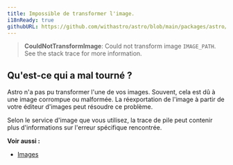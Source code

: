 ```yaml
---
title: Impossible de transformer l'image.
i18nReady: true
githubURL: https://github.com/withastro/astro/blob/main/packages/astro/src/core/errors/errors-data.ts
---
```


> **CouldNotTransformImage**: Could not transform image `IMAGE_PATH`. See the stack trace for more information.

## Qu'est-ce qui a mal tourné ?
Astro n'a pas pu transformer l'une de vos images. Souvent, cela est dû à une image corrompue ou malformée. La réexportation de l'image à partir de votre éditeur d'images peut résoudre ce problème.

Selon le service d'image que vous utilisez, la trace de pile peut contenir plus d'informations sur l'erreur spécifique rencontrée.

**Voir aussi :**
-  [Images](/fr/guides/images/)
